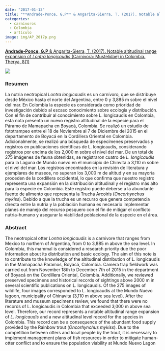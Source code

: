 ```yaml
---
date: "2017-01-13"
title: "**Andrade-Ponce, G.P** & Angarita-Sierra, T. (2017). Notable altitudinal range expansion of *Lontra longicaudis* (Carnivora: Mustelidae) in Colombia"
categories:
  - carnívoros
  - Colombia
  - artículo
image: img/AP_2017p.png
---
```


[**Andrade-Ponce, G.P** & Angarita-Sierra, T. (2017). Notable altitudinal range expansion of *Lontra longicaudis* (Carnivora: Mustelidae) in Colombia. Therya, 8(1)](https://www.researchgate.net/publication/312373252_Notable_altitudinal_range_expansion_of_Lontra_longicaudis_Carnivora_Mustelidae_in_Colombian_Paramos)

![](img/AP_2017.png)

### Resumen

La nutria neotropical *Lontra longicaudis* es un carnívoro, que se distribuye desde México hasta el norte del Argentina, entre 0 y 3,885 m sobre el nivel del mar. En Colombia la especie es considerada como prioridad de investigación debido al escaso conocimiento sobre ecología y distribución. Con el fin de contribuir al conocimiento sobre L. longicaudis en Colombia, esta nota presenta un nuevo registro altitudinal de la especie para el Páramo de Mamapacha en Boyacá, Colombia. Se realizó un estudio de fototrampeo entre el 18 de Noviembre al 7 de Diciembre del 2015 en el departamento de Boyacá en la Cordillera Oriental en Colombia. Adicionalmente, se realizó una búsqueda de especímenes preservados y registros en publicaciones científicas de L. longicaudis, considerando registros por encima de los 2,000 m sobre el nivel del mar. De un total de 275 imágenes de fauna obtenidas, se registraron cuatro de *L. longicaudis* para la Laguna de Mundo nuevo en el municipio de Chinvita a 3,110 m sobre el nivel del mar. Los registros encontrados en la revisión de literatura y ejemplares de museos, no superan los 3,000 m de altitud y en su mayoría proceden de la cordillera occidental, lo que confirma que nuestro registro representa una expansión en la distribución altitudinal y el registro más alto para la especie en Colombia. Este registro puede deberse a la abundante fuente de alimento que representa la Trucha Arcoiris (*Oncorhynchus mykiss*). Debido a que la trucha es un recurso que genera competencia directa entre la nutria y la población humana es necesario implementar planes de manejo del recurso pesquero con el fin de mitigar el conflicto nutria-humano y asegurar la viabilidad poblacional de la especie en el área.

### Abstract

The neotropical otter *Lontra longicaudis* is a carnivore that ranges from Mexico to northern of Argentina, from 0 to 3,885 m above the sea level. In Colombia, this mammal is considered a research priority due the poor information about its distribution and basic ecology. The aim of this note is to contribute to the knowledge of the altitudinal distribution of L. longicaudis in the Mamapacha Paramos, Boyacá, Colombia. Camera trap fieldwork was carried out from November 18th to December 7th of 2015 in the department of Boyacá on the Cordillera Oriental, Colombia. Additionally, we reviewed preserved specimens and historical records of sightings above 2000 m in several scientific publications on L. longicaudis. Of the 275 images of wildlife, four images corresponded to L. longicaudis at the Mundo Nuevo lagoon, municipality of Chinavita (3,110 m above sea level). After the literature and museum specimens review, we found that there were no records of L. longicaudis in Colombia that exceeded 3,000 m above sea level. Therefore, our record represents a notable altitudinal range expansion of *L. longicaudis* and a new altitudinal level record for the species in Colombia. This record can be a consequence of the abundant food supply provided by the Rainbow trout (*Oncorhynchus mykiss*). Due to the competition between otters and local people by the trout, it is necessary to implement management plans of fish resources in order to mitigate human-otter conflict and to ensure the population viability at Mundo Nuevo Lagon


